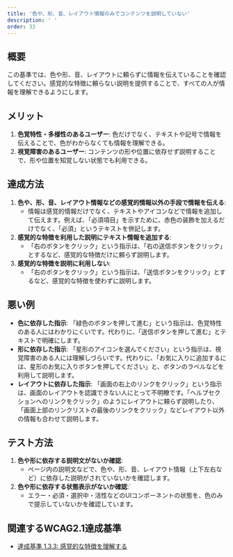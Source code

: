 ```yaml
---
title: '色や、形、音、レイアウト情報のみでコンテンツを説明していない'
description: ' '
order: 33
---
```


## 概要
この基準では、色や形、音、レイアウトに頼らずに情報を伝えていることを確認してください。感覚的な特徴に頼らない説明を提供することで、すべての人が情報を理解できるようにします。

## メリット
1. **色覚特性・多様性のあるユーザー**: 色だけでなく、テキストや記号で情報を伝えることで、色がわからなくても情報を理解できる。
2. **視覚障害のあるユーザー**: コンテンツの形や位置に依存せず説明することで、形や位置を知覚しない状態でも利用できる。

## 達成方法
1. **色や、形、音、レイアウト情報などの感覚的情報以外の手段で情報を伝える**:
    - 情報は感覚的情報だけでなく、テキストやアイコンなどで情報を追加して伝えます。例えば、「必須項目」を示すために、赤色の装飾を加えるだけでなく、「必須」というテキストを併記します。
2. **感覚的な特徴を利用した説明にテキスト情報を追加する**:
    - 「右のボタンをクリック」という指示は、「右の送信ボタンをクリック」とするなど、感覚的な特徴だけに頼らず説明します。
3. **感覚的な特徴を説明に利用しない**:
    - 「右のボタンをクリック」という指示は、「送信ボタンをクリック」とするなど、感覚的な特徴を使わずに説明します。

## 悪い例
- **色に依存した指示**: 「緑色のボタンを押して進む」という指示は、色覚特性のある人にはわかりにくいです。代わりに、「送信ボタンを押して進む」とテキストで明確にします。
- **形に依存した指示**: 「星形のアイコンを選んでください」という指示は、視覚障害のある人には理解しづらいです。代わりに、「お気に入りに追加するには、星形のお気に入りボタンを押してください」と、ボタンのラベルなどを利用して説明します。
- **レイアウトに依存した指示**: 「画面の右上のリンクをクリック」という指示は、画面のレイアウトを認識できない人にとって不明瞭です。「ヘルプセクションへのリンクをクリック」のようにレイアウトに頼らず説明したり、「画面上部のリンクリストの最後のリンクをクリック」などレイアウト以外の情報も合わせて説明します。

## テスト方法
1. **色や形に依存する説明文がないか確認**:
    - ページ内の説明文などで、色や、形、音、レイアウト情報（上下左右など）に依存した説明がされていないかを確認します。
1. **色や形に依存する状態表示がないか確認**:`
    - エラー・必須・選択中・活性などのUIコンポーネントの状態を、色のみで提示していないかを確認しています。

## 関連するWCAG2.1達成基準
- [達成基準 1.3.3: 感覚的な特徴を理解する](https://waic.jp/translations/WCAG21/Understanding/sensory-characteristics.html)
